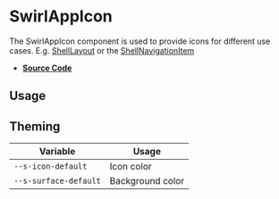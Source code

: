 
<Meta title="Components/SwirlAppIcon" />

# SwirlAppIcon

The SwirlAppIcon component is used to provide icons for different use cases.
E.g. [ShellLayout](?path=/docs/components-swirlshelllayout--swirl-shell-layout)
or the
[ShellNavigationItem](?path=/docs/components-swirlshellnavigationitem--swirl-shell-navigation-item)

- **[Source Code](https://github.com/flip-corp/swirl/tree/main/packages/swirl-components/src/components/swirl-app-icon)**

## Usage

<Canvas of={Stories.SwirlAppIcon} sourceState="shown"></Canvas>

<Controls of={Stories.SwirlAppIcon} />

## Theming

| Variable              | Usage            |
| --------------------- | ---------------- |
| `--s-icon-default`    | Icon color       |
| `--s-surface-default` | Background color |

